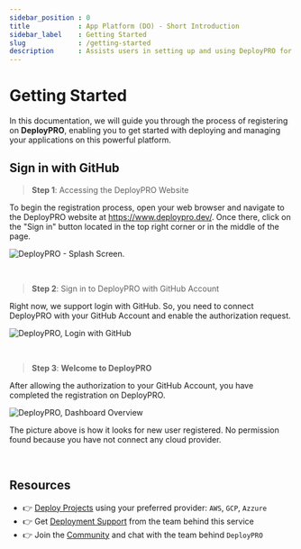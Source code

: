 ```yaml
---
sidebar_position : 0
title            : App Platform (DO) - Short Introduction 
sidebar_label    : Getting Started
slug             : /getting-started
description      : Assists users in setting up and using DeployPRO for the first time.
---
```


# Getting Started

In this documentation, we will guide you through the process of registering on **DeployPRO**, enabling you to get started with deploying and managing your applications on this powerful platform.

## Sign in with GitHub

> **Step 1**: Accessing the DeployPRO Website

To begin the registration process, open your web browser and navigate to the DeployPRO website at https://www.deploypro.dev/. Once there, click on the "Sign in" button located in the top right corner or in the middle of the page.

![DeployPRO - Splash Screen.](https://github.com/app-generator/dummy/assets/51070104/3e44bb40-c425-4548-b580-ac87c027e185)

<br />

> **Step 2**: Sign in to DeployPRO with GitHub Account

Right now, we support login with GitHub. So, you need to connect DeployPRO with your GitHub Account and enable the authorization request.

![DeployPRO, Login with GitHub](https://github.com/app-generator/dummy/assets/51070104/d331f32e-cfb3-4421-b81b-0dab7405ef55)

<br />

> **Step 3**: **Welcome to DeployPRO**

After allowing the authorization to your GitHub Account, you have completed the registration on DeployPRO.

![DeployPRO, Dashboard Overview](https://github.com/app-generator/dummy/assets/51070104/3f4bebfb-ca92-49a5-987b-d0692067b6e2)

The picture above is how it looks for new user registered. No permission found because you have not connect any cloud provider. 

<br />

## Resources

- 👉 [Deploy Projects](https://deploypro.dev/) using your preferred provider: `AWS`, `GCP`, `Azzure`
- 👉 Get [Deployment Support](https://deploypro.dev/support/) from the team behind this service
- 👉 Join the [Community](https://discord.gg/qQhjQZhnur) and chat with the team behind `DeployPRO`
